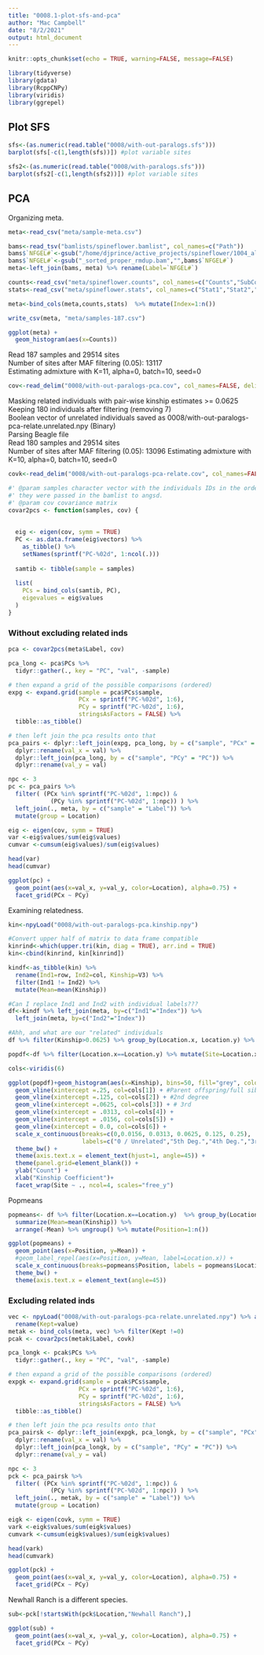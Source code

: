 ```yaml
---
title: "0008.1-plot-sfs-and-pca"
author: "Mac Campbell"
date: "8/2/2021"
output: html_document
---
```


```r
knitr::opts_chunk$set(echo = TRUE, warning=FALSE, message=FALSE)
```

```r
library(tidyverse)
library(gdata)
library(RcppCNPy)
library(viridis)
library(ggrepel)
```

## Plot SFS 
```r
sfs<-(as.numeric(read.table("0008/with-out-paralogs.sfs"))) 
barplot(sfs[-c(1,length(sfs))]) #plot variable sites 
```
```r
sfs2<-(as.numeric(read.table("0008/with-paralogs.sfs"))) 
barplot(sfs2[-c(1,length(sfs2))]) #plot variable sites 
```


## PCA

Organizing meta.

```r
meta<-read_csv("meta/sample-meta.csv")

bams<-read_tsv("bamlists/spineflower.bamlist", col_names=c("Path"))
bams$`NFGEL#`<-gsub("/home/djprince/active_projects/spineflower/1004_alignments/","",bams$Path)
bams$`NFGEL#`<-gsub("_sorted_proper_rmdup.bam","",bams$`NFGEL#`)
meta<-left_join(bams, meta) %>% rename(Label=`NFGEL#`)

counts<-read_csv("meta/spineflower.counts", col_names=c("Counts","SubCounts"))
stats<-read_csv("meta/spineflower.stats", col_names=c("Stat1","Stat2","Mapped"))

meta<-bind_cols(meta,counts,stats)  %>% mutate(Index=1:n())

write_csv(meta, "meta/samples-187.csv")
```

```r
ggplot(meta) +
  geom_histogram(aes(x=Counts))

```

Read 187 samples and 29514 sites       
Number of sites after MAF filtering (0.05): 13117        
Estimating admixture with K=11, alpha=0, batch=10, seed=0

```r
cov<-read_delim("0008/with-out-paralogs-pca.cov", col_names=FALSE, delim=" ") %>% as.matrix()
```

Masking related individuals with pair-wise kinship estimates >= 0.0625       
Keeping 180 individuals after filtering (removing 7)        
Boolean vector of unrelated individuals saved as 0008/with-out-paralogs-pca-relate.unrelated.npy (Binary)       
Parsing Beagle file       
Read 180 samples and 29514 sites       
Number of sites after MAF filtering (0.05): 13096
Estimating admixture with K=10, alpha=0, batch=10, seed=0

```r
covk<-read_delim("0008/with-out-paralogs-pca-relate.cov", col_names=FALSE, delim=" ") %>% as.matrix()
```


```r
#' @param samples character vector with the individuals IDs in the order in which
#' they were passed in the bamlist to angsd.
#' @param cov covariance matrix
covar2pcs <- function(samples, cov) {
  
  
  eig <- eigen(cov, symm = TRUE)
  PC <- as.data.frame(eig$vectors) %>%
    as_tibble() %>%
    setNames(sprintf("PC-%02d", 1:ncol(.)))
  
  samtib <- tibble(sample = samples)
  
  list(
    PCs = bind_cols(samtib, PC),
    eigevalues = eig$values
  )
}
```

### Without excluding related inds

```r
pca <- covar2pcs(meta$Label, cov)

pca_long <- pca$PCs %>%
  tidyr::gather(., key = "PC", "val", -sample)

# then expand a grid of the possible comparisons (ordered)
expg <- expand.grid(sample = pca$PCs$sample,
                    PCx = sprintf("PC-%02d", 1:6),
                    PCy = sprintf("PC-%02d", 1:6),
                    stringsAsFactors = FALSE) %>%
  tibble::as_tibble()

# then left join the pca results onto that
pca_pairs <- dplyr::left_join(expg, pca_long, by = c("sample", "PCx" = "PC")) %>%
  dplyr::rename(val_x = val) %>%
  dplyr::left_join(pca_long, by = c("sample", "PCy" = "PC")) %>%
  dplyr::rename(val_y = val)

npc <- 3
pc <- pca_pairs %>%
  filter( (PCx %in% sprintf("PC-%02d", 1:npc)) & 
            (PCy %in% sprintf("PC-%02d", 1:npc)) ) %>%
  left_join(., meta, by = c("sample" = "Label")) %>%
  mutate(group = Location) 

eig <- eigen(cov, symm = TRUE)
var <-eig$values/sum(eig$values)
cumvar <-cumsum(eig$values)/sum(eig$values)

head(var)
head(cumvar)
```

```r
ggplot(pc) +
  geom_point(aes(x=val_x, y=val_y, color=Location), alpha=0.75) +
  facet_grid(PCx ~ PCy)
```

Examining relatedness.

```r
kin<-npyLoad("0008/with-out-paralogs-pca.kinship.npy")

#Convert upper half of matrix to data frame compatible 
kinrind<-which(upper.tri(kin, diag = TRUE), arr.ind = TRUE)
kin<-cbind(kinrind, kin[kinrind])

kindf<-as_tibble(kin) %>%
  rename(Ind1=row, Ind2=col, Kinship=V3) %>%
  filter(Ind1 != Ind2) %>%
  mutate(Mean=mean(Kinship))

#Can I replace Ind1 and Ind2 with individual labels???
df<-kindf %>% left_join(meta, by=c("Ind1"="Index")) %>%
  left_join(meta, by=c("Ind2"="Index")) 

#Ahh, and what are our "related" individuals
df %>% filter(Kinship>0.0625) %>% group_by(Location.x, Location.y) %>% summarize(Count=n())
```

```r
popdf<-df %>% filter(Location.x==Location.y) %>% mutate(Site=Location.x)

cols<-viridis(6)

ggplot(popdf)+geom_histogram(aes(x=Kinship), bins=50, fill="grey", color="grey") +
  geom_vline(xintercept =.25, col=cols[1]) + #Parent offspring/full sibs
  geom_vline(xintercept =.125, col=cols[2]) + #2nd degree
  geom_vline(xintercept =.0625, col=cols[3]) + # 3rd
  geom_vline(xintercept = .0313, col=cols[4]) +
  geom_vline(xintercept = .0156, col=cols[5]) +
  geom_vline(xintercept = 0.0, col=cols[6]) +
  scale_x_continuous(breaks=c(0,0.0156, 0.0313, 0.0625, 0.125, 0.25),
                     labels=c("0 / Unrelated","5th Deg.","4th Deg.","3rd Deg.", "2nd Deg.", "1st Deg.")) +
  theme_bw() +
  theme(axis.text.x = element_text(hjust=1, angle=45)) +
  theme(panel.grid=element_blank()) +
  ylab("Count") +
  xlab("Kinship Coefficient")+
  facet_wrap(Site ~ ., ncol=4, scales="free_y")
```

Popmeans
```r
popmeans<- df %>% filter(Location.x==Location.y)  %>% group_by(Location.x, Location.y) %>%
  summarize(Mean=mean(Kinship)) %>%
  arrange(-Mean) %>% ungroup() %>% mutate(Position=1:n())

ggplot(popmeans) +
  geom_point(aes(x=Position, y=Mean)) +
  #geom_label_repel(aes(x=Position, y=Mean, label=Location.x)) +
  scale_x_continuous(breaks=popmeans$Position, labels = popmeans$Location.x) +
  theme_bw() +
  theme(axis.text.x = element_text(angle=45)) 
```

### Excluding related inds

```r
vec <- npyLoad("0008/with-out-paralogs-pca-relate.unrelated.npy") %>% as_tibble() %>%
  rename(Kept=value)
metak <- bind_cols(meta, vec) %>% filter(Kept !=0)
pcak <- covar2pcs(metak$Label, covk)

pca_longk <- pcak$PCs %>%
  tidyr::gather(., key = "PC", "val", -sample)

# then expand a grid of the possible comparisons (ordered)
expgk <- expand.grid(sample = pcak$PCs$sample,
                    PCx = sprintf("PC-%02d", 1:6),
                    PCy = sprintf("PC-%02d", 1:6),
                    stringsAsFactors = FALSE) %>%
  tibble::as_tibble()

# then left join the pca results onto that
pca_pairsk <- dplyr::left_join(expgk, pca_longk, by = c("sample", "PCx" = "PC")) %>%
  dplyr::rename(val_x = val) %>%
  dplyr::left_join(pca_longk, by = c("sample", "PCy" = "PC")) %>%
  dplyr::rename(val_y = val)

npc <- 3
pck <- pca_pairsk %>%
  filter( (PCx %in% sprintf("PC-%02d", 1:npc)) & 
            (PCy %in% sprintf("PC-%02d", 1:npc)) ) %>%
  left_join(., metak, by = c("sample" = "Label")) %>%
  mutate(group = Location) 

eigk <- eigen(covk, symm = TRUE)
vark <-eigk$values/sum(eigk$values)
cumvark <-cumsum(eigk$values)/sum(eigk$values)

head(vark)
head(cumvark)
```

```r
ggplot(pck) +
  geom_point(aes(x=val_x, y=val_y, color=Location), alpha=0.75) +
  facet_grid(PCx ~ PCy)
```

Newhall Ranch is a different species.

```r
sub<-pck[!startsWith(pck$Location,"Newhall Ranch"),]
```

```r
ggplot(sub) +
  geom_point(aes(x=val_x, y=val_y, color=Location), alpha=0.75) +
  facet_grid(PCx ~ PCy)
```